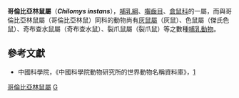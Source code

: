 {{Speciesbox 
| name = 哥倫比亞林鼠
| taxon = Chilomys instans 
| authority =  Thomas, 1895
| status = LR/lc 
| status_system = IUCN2.3
}}

'''哥倫比亞林鼠屬'''（'''''Chilomys instans'''''），[[哺乳綱|哺乳綱]]、[[囓齒目|囓齒目]]、[[倉鼠科|倉鼠科]]的一屬，而與哥倫比亞林鼠屬（哥倫比亞林鼠）同科的動物尚有[[灰鼠屬|灰鼠屬]]（灰鼠）、色鼠屬（傑氏色鼠）、奇布查水鼠屬（奇布查水鼠）、裂爪鼠屬（裂爪鼠）等之數種[[哺乳動物|哺乳動物]]。

==參考文獻==
*中國科學院，《中國科學院動物研究所的世界動物名稱資料庫》，[https://web.archive.org/web/20050718232917/http://vzd.brim.ac.cn/division/fauna/index.asp]
{{Taxonbar|from=Q1388817}}

[[Category:哥倫比亞林鼠屬|]]
[[Category:_仓鼠科|G]]